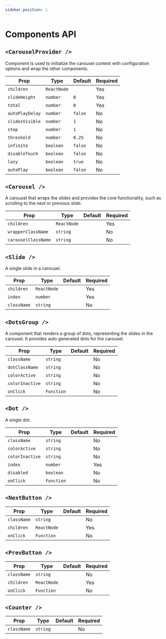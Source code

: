 ```yaml
---
sidebar_position: 1
---
```


# Components API

## `<CarouselProvider />`

Component is used to initialize the carousel context with configuration options and wrap the other components.

| Prop            | Type        | Default | Required |
| --------------- | ----------- | ------- | -------- |
| `children`      | `ReactNode` |         | Yes      |
| `slideHeight`   | `number`    | `0`     | Yes      |
| `total`         | `number`    | `0`     | Yes      |
| `autoPlayDelay` | `number`    | `false` | No       |
| `slidesVisible` | `number`    | `1`     | No       |
| `step`          | `number`    | `1`     | No       |
| `threshold`     | `number`    | `0.25`  | No       |
| `infinite`      | `boolean`   | `false` | No       |
| `disableTouch`  | `boolean`   | `false` | No       |
| `lazy`          | `boolean`   | `true`  | No       |
| `autoPlay`      | `boolean`   | `false` | No       |

## `<Carousel />`

A carousel that wraps the slides and provides the core functionality, such as scrolling to the next or previous slide.

| Prop                | Type        | Default | Required |
| ------------------- | ----------- | ------- | -------- |
| `children`          | `ReactNode` |         | Yes      |
| `wrapperClassName`  | `string`    |         | No       |
| `carouselClassName` | `string`    |         | No       |

## `<Slide />`

A single slide in a carousel.

| Prop        | Type        | Default | Required |
| ----------- | ----------- | ------- | -------- |
| `children`  | `ReactNode` |         | Yes      |
| `index`     | `number`    |         | Yes      |
| `className` | `string`    |         | No       |


## `<DotsGroup />`

A component that renders a group of dots, representing the slides in the carousel.
It provides auto generated dots for the carousel.

| Prop            | Type       | Default | Required |
| --------------- | ---------- | ------- | -------- |
| `className`     | `string`   |         | No       |
| `dotClassName`  | `string`   |         | No       |
| `colorActive`   | `string`   |         | No       |
| `colorInactive` | `string`   |         | No       |
| `onClick`       | `Function` |         | No       |

## `<Dot />`

A single dot.

| Prop            | Type       | Default | Required |
| --------------- | ---------- | ------- | -------- |
| `className`     | `string`   |         | No       |
| `colorActive`   | `string`   |         | No       |
| `colorInactive` | `string`   |         | No       |
| `index`         | `number`   |         | Yes      |
| `disabled`      | `boolean`  |         | No       |
| `onClick`       | `Function` |         | No       |

## `<NextButton />`

| Prop        | Type        | Default | Required |
| ----------- | ----------- | ------- | -------- |
| `className` | `string`    |         | No       |
| `children`  | `ReactNode` |         | Yes      |
| `onClick`   | `Function`  |         | No       |

## `<PrevButton />`

| Prop        | Type        | Default | Required |
| ----------- | ----------- | ------- | -------- |
| `className` | `string`    |         | No       |
| `children`  | `ReactNode` |         | Yes      |
| `onClick`   | `Function`  |         | No       |

## `<Counter />`

| Prop        | Type     | Default | Required |
| ----------- | -------- | ------- | -------- |
| `className` | `string` |         | No       |
